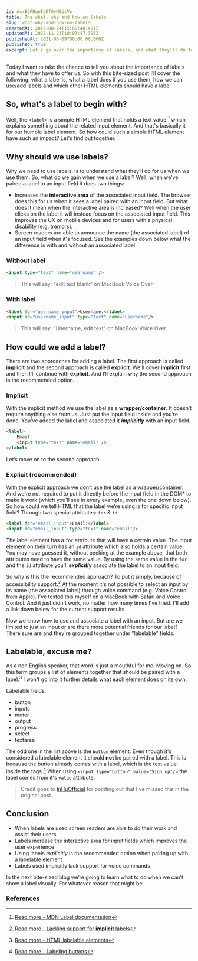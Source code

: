 ```yaml
---
id: AcrEQPHgeIeDfOyMBUsVo
title: The what, why and how on labels
slug: what-why-and-how-on-labels
createdAt: 2022-08-24T15:09:40.401Z
updatedAt: 2022-11-23T10:07:47.395Z
publishedAt: 2021-06-09T00:00:00.000Z
published: true
excerpt: Let's go over the importance of labels, and what they'll do for us, once we've added them. I'll also cover which approach is recommended to have the most support for assistive technologies.
---
```


Today I want to take the chance to tell you about the importance of labels and what they have to offer us. So with this bite-sized post I’ll cover the following: what a label is, what a label does if you use them, how we can use/add labels and which other HTML elements should have a label.

## So, what's a label to begin with?

Well, the `<label>` is a simple HTML element that holds a text value,[^1] which explains something about the related input element. And that's basically it for our humble label element. So how could such a simple HTML element have such an impact? Let's find out together.

## Why should we use labels?

Why we need to use labels, is to understand what they’ll do for us when we use them. So, what do we gain when we use a label? Well, when we’ve paired a label to an input field it does two things:

- Increases the **interactive area** of the associated input field. The browser does this for us when it sees a label paired with an input field. But what does it mean when the interactive area is increased? Well when the user clicks on the label it will instead focus on the associated input field. This improves the UX on mobile devices and for users with a physical disability (e.g. tremors).
- Screen readers are able to announce the name (the associated label) of an input field when it's focused. See the examples down below what the difference is with and without an associated label.

### Without label

```html
<input type="text" name="username" />
```

> This will say: "edit text blank" on MacBook Voice Over

### With label

```html
<label for="username_input">Username:</label>
<input id="username_input" type="text" name="username"/>
```

> This will say: "Username, edit text" on MacBook Voice Over

## How could we add a label?

There are two approaches for adding a label. The first approach is called **implicit** and the second approach is called **explicit**. We'll cover **implicit** first and then I'll continue with **explicit**. And I’ll explain why the second approach is the recommended option.

### Implicit

With the implicit method we use the label as a **wrapper/container.** It doesn’t require anything else from us. Just put the input field inside and you’re done. You’ve added the label and associated it ***implicitly*** with an input field.

```html
<label>
	Email:
	<input type="text" name="email" />
</label>
```

Let’s move on to the second approach.

### Explicit (recommended)

With the explicit approach we don’t use the label as a wrapper/container. And we're not required to put it directly before the input field in the DOM* to make it work (which you’ll see in every example, even the one down below). So how could we tell HTML that the label we’re using is for specific input field? Through two special attributes: `for` & `id`.

```html
<label for="email_input">Email:</label>
<input id="email_input" type="text" name="email"/>
```

The label element has a `for` attribute that will have a certain value. The input element on their turn has an `id` attribute which also holds a certain value. You may have guessed it, without peeking at the example above, that both attributes need to have the same value. By using the same value in the `for` and the `id` attribute you'll ***explicitly*** associate the label to an input field.

So why is this the recommended approach? To put it simply, because of accessibility support.[^2] At the moment it's not possible to select an input by its name (the associated label) through voice command (e.g. Voice Control from Apple). I've tested this myself on a MacBook with Safari and Voice Control. And it just didn't work, no matter how many times I've tried. I'll add a link down below for the current support results

Now we know how to use and associate a label with an input. But are we limited to just an input or are there more potential friends for our label? There sure are and they're grouped together under "labelable" fields.

## Labelable, excuse me?

As a non English speaker, that word is just a mouthful for me. Moving on. So this term groups a list of elements together that should be paired with a label.[^3] I won't go into it further details what each element does on its own.

Labelable fields:

- button
- inputs
- meter
- output
- progress
- select
- textarea

The odd one in the list above is the `button` element. Even though it's considered a labelable element it should **not** be paired with a label. This is because the button already comes with a label, which is the text value inside the tags.[^4] When using `<input type="button" value="Sign up"/>` the label comes from it's `value` attribute.

 > Credit goes to [InHuOfficial](https://dev.to/inhuofficial) for pointing out that I've missed this in the original post.

## Conclusion

- When labels are used screen readers are able to do their work and assist their users
- Labels increase the interactive area for input fields which improves the user experience
- Using labels *explicitly* is the recommended option when pairing up with a labelable element
- Labels used implicitly lack support for voice commands

In the next bite-sized blog we’re going to learn what to do when we can’t show a label visually. For whatever reason that might be.

### References

[^1]: [Read more - MDN Label documentation](https://developer.mozilla.org/en-US/docs/Web/HTML/Element/label)
[^2]: [Read more  - Lacking support for **implicit** labels](https://a11ysupport.io/tests/html_label_element_implicit#support-summary-by-at-sr)
[^3]: [Read more - HTML labelable elements](https://html.spec.whatwg.org/multipage/forms.html#category-label)
[^4]: [Read more - Labeling buttons](https://www.w3.org/WAI/tutorials/forms/labels/#labeling-buttons)

